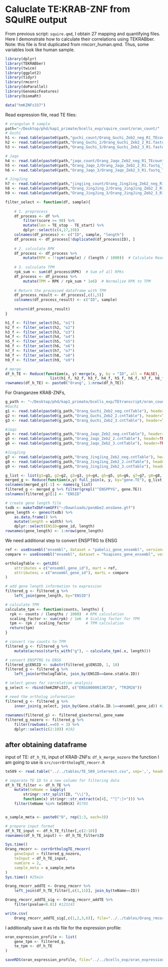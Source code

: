 # Caluclate TE:KRAB-ZNF from SQuIRE output

From previous script: `squire.qmd`, I obtain 27 mapping and quantifying files.
Here I demonstrate how to calculate their correlations using TEKRABber.
Note: this file is first duplicated from rmcorr_human.qmd. Thus, some variables 
look like human sample.

```r
library(dplyr)
library(TEKRABber)
library(twice)
library(ggplot2)
library(tidyr)
library(rmcorr)
library(doParallel)
library(GenomicFeatures)
library(biomaRt)

data("hmKZNFs337")
```

Read expression file, read TE files:

```r
# orangutan 9 sample
path="~/Desktop/phd/kap1_primate/bcells_exp/squire_count/oran_count/"
# Guchi
h1 <- read.table(paste0(path,"guchi_count/Orang_Guchi_Zeb2_neg_R1_TEcounts.txt"), header = T)
h2 <- read.table(paste0(path,"Orang_Guchi_2/Orang_Guchi_Zeb2_2_R1.fastq_TEcounts.txt"), header = T)
h3 <- read.table(paste0(path,"Orang_Guchi_3/Orang_Guchi_Zeb2_3_R1.fastq_TEcounts.txt"), header = T)

# Jaqo
h4 <- read.table(paste0(path,"jaqo_count/Orang_Jaqo_Zeb2_neg_R1_TEcounts.txt"), header = T)
h5 <- read.table(paste0(path,"Orang_Jaqo_2/Orang_Jaqo_Zeb2_2_R1.fastq_TEcounts.txt"), header = T)
h6 <- read.table(paste0(path,"Orang_Jaqo_3/Orang_Jaqo_Zeb2_3_R1.fastq_TEcounts.txt"), header = T)

# JingJing
h7 <- read.table(paste0(path,"jingjing_count/Orang_JingJing_Zeb2_neg_R1_TEcounts.txt"), header = T)
h8 <- read.table(paste0(path,"Orang_JingJing_2/Orang_JingJing_Zeb2_2_R1.fastq_TEcounts.txt"), header = T)
h9 <- read.table(paste0(path,"Orang_JingJing_3/Orang_JingJing_Zeb2_3_R1.fastq_TEcounts.txt"), header = T)

filter_select <- function(df, sample){
    
    # 1. preprocess
    df_process <- df %>%
        filter(score >= 90) %>%
        mutate(len = TE_stop - TE_start) %>%
        dplyr::select(c(4,17,19))
    colnames(df_process) <- c("ID", sample, "length")
    df_process <- df_process[!duplicated(df_process$ID), ]
    
    # 2. calculate RPK
    df_process <- df_process %>%
        mutate(RPK = !!sym(sample) / (length / 1000))  # Calculate Reads Per Kilobase
    
    # 3. calculate TPM
    rpk_sum <- sum(df_process$RPK)  # Sum of all RPKs
    df_process <- df_process %>%
        mutate(TPM = RPK / rpk_sum * 1e6)  # Normalize RPK to TPM
    
    # Return the processed dataframe with TPM
    df_process_result <- df_process[,c(1,5)]
    colnames(df_process_result) <- c("ID", sample)
    
    return(df_process_result)
}

h1_f <- filter_select(h1, "o1")
h2_f <- filter_select(h2, "o2")
h3_f <- filter_select(h3, "o3")
h4_f <- filter_select(h4, "o4")
h5_f <- filter_select(h5, "o5")
h6_f <- filter_select(h6, "o6")
h7_f <- filter_select(h7, "o7")
h8_f <- filter_select(h8, "o8")
h9_f <- filter_select(h9, "o9")

# merge
df_h_TE <- Reduce(function(x, y) merge(x, y, by = "ID", all = FALSE), 
                    list(h1_f, h2_f, h3_f, h4_f, h5_f, h6_f, h7_f, h8_f, h9_f)) #6117
rownames(df_h_TE) <- paste0("Orang", 1:nrow(df_h_TE))
```

For Oranganzee KRAB-ZNFs,
```r
g_path <- "~/Desktop/phd/kap1_primate/bcells_exp/TEtranscript/oran_counts/"
#Guchi
g1 <- read.table(paste0(g_path,"Orang_Guchi_Zeb2_neg.cntTable"), header=TRUE)
g2 <- read.table(paste0(g_path,"Orang_Guchi_Zeb2_2.cntTable"), header=TRUE)
g3 <- read.table(paste0(g_path,"Orang_Guchi_Zeb2_3.cntTable"), header=TRUE)

#Jaqo
g4 <- read.table(paste0(g_path,"Orang_Jaqo_Zeb2_neg.cntTable"), header=TRUE)
g5 <- read.table(paste0(g_path,"Orang_Jaqo_Zeb2_2.cntTable"), header=TRUE)
g6 <- read.table(paste0(g_path,"Orang_Jaqo_Zeb2_3.cntTable"), header=TRUE)

#JingJing
g7 <- read.table(paste0(g_path,"Orang_JingJing_Zeb2_neg.cntTable"), header=TRUE)
g8 <- read.table(paste0(g_path,"Orang_JingJing_Zeb2_2.cntTable"), header=TRUE)
g9 <- read.table(paste0(g_path,"Orang_JingJing_Zeb2_3.cntTable"), header=TRUE)
```

```r
g_list <- list(g1=g1, g2=g2, g3=g3, g4=g4, g5=g5, g6=g6, g7=g7, g8=g8, g9=g9)
merged_g <- Reduce(function(x,y) full_join(x, y, by="gene.TE"), g_list)
colnames(merged_g)[-1] <- names(g_list)
filtered_g <- merged_g %>% filter(grepl("^ENSPPYG", gene.TE))
colnames(filtered_g)[1] <- "ENSID"

# create gene length file
txdb <- makeTxDbFromGFF("~/Downloads/ponAbe2.ensGene.gtf")
gene_length <- genes(txdb) %>%
    as.data.frame() %>%
    mutate(length = width) %>%
    dplyr::select(ENSID=gene_id, length)
rownames(gene_length) <- 1:nrow(gene_length)
```

We need additional step to convert ENSPTRG to ENSG

```r
ref <- useEnsembl("ensembl", dataset = "pabelii_gene_ensembl", version=105)
compare <- useEnsembl("ensembl", dataset = "hsapiens_gene_ensembl", version=105)

orthologTable <- getLDS(
    attributes = c("ensembl_gene_id"), mart = ref,
    attributesL = c("ensembl_gene_id"), martL = compare
)

```

```r
# add gene length information to expression
filtered_g <- filtered_g %>%
    left_join(gene_length, by="ENSID")

# calculate TPM
calculate_tpm <- function(counts, lengths) {
  rpk <- counts / (lengths / 1000)  # RPK calculation
  scaling_factor <- sum(rpk) / 1e6  # Scaling factor for TPM
  tpm <- rpk / scaling_factor       # TPM calculation
  return(tpm)
}

# convert raw counts to TPM
filtered_g <- filtered_g %>%
    mutate(across(starts_with("g"), ~ calculate_tpm(.x, length)))

# convert ENSPTRG to ENSG
filtered_g$ENSID <- substr(filtered_g$ENSID, 1, 18)
filtered_g <- filtered_g %>%
    left_join(orthologTable, join_by(ENSID==Gene.stable.ID))
```


```r
# select genes for correlation analysis
g_select <- rbind(hmKZNFs337, c("ENSG00000130726", "TRIM28"))

# need the ortholog information
filtered_g <- filtered_g %>%
    inner_join(g_select, join_by(Gene.stable.ID.1==ensembl_gene_id)) #213
    
rownames(filtered_g) <- filtered_g$external_gene_name
filtered_g_nozero <- filtered_g %>%
    filter(rowSums(.==0) < 3) %>%
    dplyr::select(c(2:10)) #192
```


## after obtaining dataframe
input of TE: `df_h_TE`, 
input of KRAB-ZNFs: `df_k_merge_nozero`
the function I am going to use is `src/corrOrthologTE_rmcorr.R`
```r
te589 <- read.table("../../tables/TE_589_intersect.csv", sep=',', header=TRUE)

# separate TE ID to a new column for filtering data
df_h_TE_filter <- df_h_TE %>% 
    mutate(teName = sapply(
        stringr::str_split(ID, "\\|"), 
        function(x) stringr::str_extract(x[4], "^[^:]+"))) %>%
    filter(teName %in% te589$X) #5795


o_sample_meta <- paste0("O", rep(1:3, each=3))

# prepare input format
df_h_TE_input <- df_h_TE_filter[,c(2:10)]
rownames(df_h_TE_input) <- df_h_TE_filter$ID

Sys.time()
Orang_rmcorr <- corrOrthologTE_rmcorr(
    geneInput = filtered_g_nozero,
    teInput = df_h_TE_input,
    numCore = 2,
    sample_meta = o_sample_meta
)
Sys.time() #25min
```


```r
Orang_rmcorr_addTE <- Orang_rmcorr %>%
    left_join(df_h_TE_filter[,c(1,11)], join_by(teName==ID))

Orang_rmcorr_addTE_sig <- Orang_rmcorr_addTE %>%
    filter(pvalue<0.01) #123243

write.csv(
    Orang_rmcorr_addTE_sig[,c(1,2,3,6)], file="../../tables/Orang_rmcorr_result.csv")
```

I additionally save it as rds file for the expression profile:
```r
oran_expression_profile <- list(
    gene_tpm <- filtered_g,
    te_tpm <- df_h_TE
)

saveRDS(oran_expression_profile, file="../../bcells_exp/oran_expression_tpm.rds")
```


